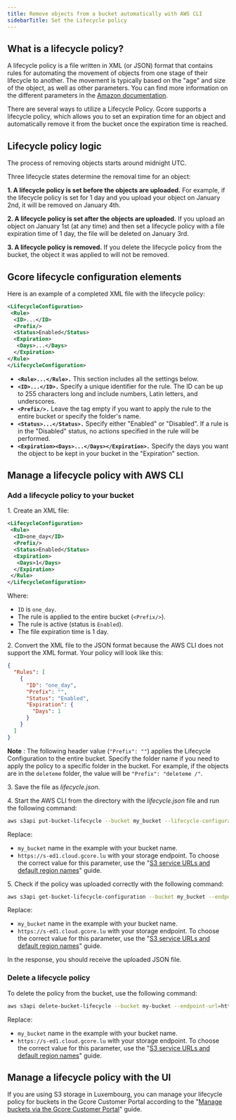 ---
title: Remove objects from a bucket automatically with AWS CLI
sidebarTitle: Set the Lifecycle policy
---

## What is a lifecycle policy?

A lifecycle policy is a file written in XML (or JSON) format that contains rules for automating the movement of objects from one stage of their lifecycle to another. The movement is typically based on the "age" and size of the object, as well as other parameters. You can find more information on the different parameters in the [Amazon documentation](https://docs.aws.amazon.com/AmazonS3/latest/userguide/how-to-set-lifecycle-configuration-intro.html).

There are several ways to utilize a Lifecycle Policy. Gcore supports a lifecycle policy, which allows you to set an expiration time for an object and automatically remove it from the bucket once the expiration time is reached.

## Lifecycle policy logic

The process of removing objects starts around midnight UTC.

Three lifecycle states determine the removal time for an object:

**1\. A lifecycle policy is set before the objects are uploaded.** For example, if the lifecycle policy is set for 1 day and you upload your object on January 2nd, it will be removed on January 4th.

**2\. A lifecycle policy is set after the objects are uploaded.** If you upload an object on January 1st (at any time) and then set a lifecycle policy with a file expiration time of 1 day, the file will be deleted on January 3rd.

**3\. A lifecycle policy is removed.** If you delete the lifecycle policy from the bucket, the object it was applied to will not be removed.

## Gcore lifecycle configuration elements

Here is an example of a completed XML file with the lifecycle policy:

```xml
<LifecycleConfiguration>  
 <Rule>  
  <ID>...</ID>  
  <Prefix/>  
  <Status>Enabled</Status>  
  <Expiration>  
   <Days>...</Days>  
  </Expiration>  
</Rule>  
</LifecycleConfiguration>
 ```

  * **`<Rule>...</Rule>.`** This section includes all the settings below.
  * **`<ID>...</ID>.`** Specify a unique identifier for the rule. The ID can be up to 255 characters long and include numbers, Latin letters, and underscores.
  * **`<Prefix/>.`** Leave the tag empty if you want to apply the rule to the entire bucket or specify the folder's name.
  * **`<Status>...</Status>.`** Specify either "Enabled" or "Disabled". If a rule is in the "Disabled" status, no actions specified in the rule will be performed.
  * **`<Expiration><Days>...</Days></Expiration>.`** Specify the days you want the object to be kept in your bucket in the "Expiration" section.



## Manage a lifecycle policy with AWS CLI

### Add a lifecycle policy to your bucket

1\. Create an XML file:

```xml
<LifecycleConfiguration>  
 <Rule>  
  <ID>one_day</ID>  
  <Prefix/>  
  <Status>Enabled</Status>  
  <Expiration>  
   <Days>1</Days>  
  </Expiration>  
 </Rule>  
</LifecycleConfiguration>
 ```

Where:

  * `ID` is `one_day`.
  * The rule is applied to the entire bucket (`<Prefix/>`).
  * The rule is active (status is `Enabled`).
  * The file expiration time is 1 day.



2\. Convert the XML file to the JSON format because the AWS CLI does not support the XML format. Your policy will look like this:

```json
{  
  "Rules": [  
    {  
      "ID": "one_day",   
      "Prefix": "",  
      "Status": "Enabled",   
      "Expiration": {  
        "Days": 1  
      }  
    }  
  ]  
}
```

**Note** : The following header value (`"Prefix": ""`) applies the Lifecycle Configuration to the entire bucket. Specify the folder name if you need to apply the policy to a specific folder in the bucket. For example, if the objects are in the `deleteme` folder, the value will be `"Prefix": "deleteme /"`.

3\. Save the file as _lifecycle.json_.

4\. Start the AWS CLI from the directory with the _lifecycle.json_ file and run the following command:

```sh
aws s3api put-bucket-lifecycle --bucket my_bucket --lifecycle-configuration file://lifecycle.json --endpoint-url=https://s-ed1.cloud.gcore.lu 
 ```

Replace:

  * `my_bucket` name in the example with your bucket name.
  * `https://s-ed1.cloud.gcore.lu` with your storage endpoint. To choose the correct value for this parameter, use the "[S3 service URLs and default region names](/storage/manage-object-storage/s3-service-urls-and-default-region-names)" guide.



5\. Check if the policy was uploaded correctly with the following command:

```sh
aws s3api get-bucket-lifecycle-configuration --bucket my_bucket --endpoint-url=https://s-ed1.cloud.gcore.lu 
 ```

Replace:

  * `my_bucket` name in the example with your bucket name.
  * `https://s-ed1.cloud.gcore.lu` with your storage endpoint. To choose the correct value for this parameter, use the "[S3 service URLs and default region names](/storage/manage-object-storage/s3-service-urls-and-default-region-names)" guide.



In the response, you should receive the uploaded JSON file.

### Delete a lifecycle policy

To delete the policy from the bucket, use the following command:

```sh
aws s3api delete-bucket-lifecycle --bucket my-bucket --endpoint-url=https://s-ed1.cloud.gcore.lu
 ```

Replace:

  * `my_bucket` name in the example with your bucket name.
  * `https://s-ed1.cloud.gcore.lu` with your storage endpoint. To choose the correct value for this parameter, use the "[S3 service URLs and default region names](/storage/manage-object-storage/s3-service-urls-and-default-region-names)" guide.



## Manage a lifecycle policy with the UI

If you are using S3 storage in Luxembourg, you can manage your lifecycle policy for buckets in the Gcore Customer Portal according to the "[Manage buckets via the Gcore Customer Portal](/storage/manage-object-storage/manage-buckets-via-the-control-panel#add-lifecycle-policy-available-for-s3-in-luxembourg-only)" guide.